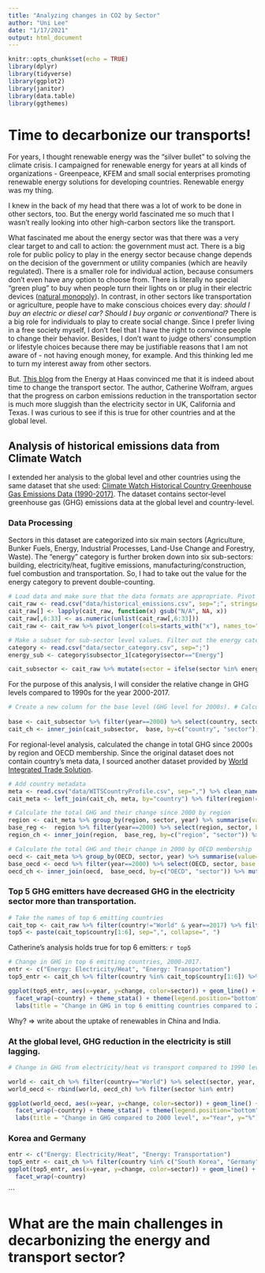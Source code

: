 ```yaml
---
title: "Analyzing changes in CO2 by Sector"
author: "Uni Lee"
date: "1/17/2021"
output: html_document
---
```


```r
knitr::opts_chunk$set(echo = TRUE)
library(dplyr)
library(tidyverse)
library(ggplot2)
library(janitor)
library(data.table)
library(ggthemes)

```

# Time to decarbonize our transports!

For years, I thought renewable energy was the "silver bullet" to solving the climate crisis. I campaigned for renewable energy for years at all kinds of organizations - Greenpeace, KFEM and small social enterprises promoting renewable energy solutions for developing countries. Renewable energy was my thing. 

I knew in the back of my head that there was a lot of work to be done in other sectors, too. But the energy world fascinated me so much that I wasn't really looking into other high-carbon sectors like the transport.

What fascinated me about the energy sector was that there was a very clear target to and call to action: the government must act. There is a big role for public policy to play in the energy sector because change depends on the decision of the government or utility companies (which are heavily regulated). There is a smaller role for individual action, because consumers don't even have any option to choose from. There is literally no special "green plug" to buy when people turn their lights on or plug in their electric devices ([natural monopoly](https://cs.stanford.edu/people/eroberts/cs201/projects/corporate-monopolies/benefits_natural.html#)). In contrast, in other sectors like transportation or agriculture, people have to make conscious choices every day: _should I buy an electric or diesel car? Should I buy organic or conventional?_ There is a big role for individuals to play to create social change. Since I prefer living in a free society myself, I don't feel that I have the right to convince people to change their behavior. Besides, I don't want to judge others' consumption or lifestyle choices because there may be justifiable reasons that I am not aware of - not having enough money, for example. And this thinking led me to turn my interest away from other sectors.  

But. [This blog](https://energyathaas.wordpress.com/2021/01/11/a-tale-of-two-sectors/) from the Energy at Haas convinced me that it is indeed about time to change the transport sector. The author, Catherine Wolfram, argues that the progress on carbon emissions reduction in the transportation sector is much more sluggish than the electricity sector in UK, California and Texas. I was curious to see if this is true for other countries and at the global level. 

## Analysis of historical emissions data from Climate Watch 

I extended her analysis to the global level and other countries using the same dataset that she used: [Climate Watch Historical Country Greenhouse Gas Emissions Data (1990-2017)](https://www.climatewatchdata.org/data-explorer/historical-emissions?historical-emissions-data-sources=cait&historical-emissions-gases=all-ghg&historical-emissions-regions=All%20Selected&historical-emissions-sectors=total-including-lucf&page=1). The dataset contains sector‐level greenhouse gas (GHG) emissions data at the global level and country-level. 


### Data Processing

Sectors in this dataset are categorized into six main sectors (Agriculture, Bunker Fuels, Energy, Industrial Processes, Land-Use Change and Forestry, Waste). The "energy" category is further broken down into six sub-sectors: building, electricity/heat, fugitive emissions, manufacturing/construction, fuel combustion and transportation. So, I had to take out the value for the energy category to prevent double-counting. 

```r
# Load data and make sure that the data formats are appropriate. Pivot the dataset longer to create "year" column. 
cait_raw <- read.csv("data/historical_emissions.csv", sep=";", stringsAsFactors=FALSE) %>% clean_names()
cait_raw[] <- lapply(cait_raw, function(x) gsub("N/A", NA, x))
cait_raw[,6:33] <- as.numeric(unlist(cait_raw[,6:33]))
cait_raw <- cait_raw %>% pivot_longer(cols=starts_with("x"), names_to="year", values_to="value", names_prefix="x") %>% mutate(year=as.numeric(year))

# Make a subset for sub-sector level values. Filter out the energy category and total values, since the level of granularity is higher. Mark energy sub-sectors with a prefix "Energy". 
category <- read.csv("data/sector_category.csv", sep=";") 
energy_sub <- category$subsector_1[category$sector=="Energy"]

cait_subsector <- cait_raw %>% mutate(sector = ifelse(sector %in% energy_sub, paste("Energy:", sector, sep=" "), sector)) %>% filter(!str_detect(sector, "^Total")) %>% filter(sector != "Energy") %>% na.omit()

```

For the purpose of this analysis, I will consider the relative change in GHG levels compared to 1990s for the year 2000-2017.

```r
# Create a new column for the base level (GHG level for 2000s). # Calculate the relative change in GHG compared to the base value. 
 
base <- cait_subsector %>% filter(year==2000) %>% select(country, sector, base = value) %>% na.omit()
cait_ch <- inner_join(cait_subsector,  base, by=c("country", "sector")) %>% mutate(change = round((value-base)/base*100,2)) %>% filter(year>= 2000)
```

For regional-level analysis, calculated the change in total GHG since 2000s by region and OECD membership. Since the original dataset does not contain country's meta data, I sourced another dataset provided by [World Integrated Trade Solution](https://wits.worldbank.org/CountryProfile/Metadata/en/Country/All).

```r
# Add country metadata
meta <- read.csv("data/WITSCountryProfile.csv", sep=",") %>% clean_names() %>% mutate(OECD = ifelse(other_groups=="OECD", T, F)) %>% select(country=country_name, region, OECD) 
cait_meta <- left_join(cait_ch, meta, by="country") %>% filter(region!=is.na(region)) %>% filter(region!="") %>% select(-base, -change)

# Calculate the total GHG and their change since 2000 by region
region <- cait_meta %>% group_by(region, sector, year) %>% summarise(value=sum(value, rm.na=T)) 
base_reg <-  region %>% filter(year==2000) %>% select(region, sector, base = value) 
region_ch <- inner_join(region,  base_reg, by=c("region", "sector")) %>% mutate(change = round((value-base)/base*100,2)) %>% filter(year>= 2000)

# Calculate the total GHG and their change in 2000 by OECD membership
oecd <- cait_meta %>% group_by(OECD, sector, year) %>% summarise(value=sum(value, rm.na=T)) 
base_oecd <- oecd %>% filter(year==2000) %>% select(OECD, sector, base = value) 
oecd_ch <- inner_join(oecd,  base_oecd, by=c("OECD", "sector")) %>% mutate(change = round((value-base)/base*100,2)) %>% filter(year>= 2000) %>% mutate(country=ifelse(OECD==TRUE, "OECD", "non-OECD")) %>% ungroup() %>% select(-OECD)

```

### Top 5 GHG emitters have decreased GHG in the electricity sector more than transportation.

```r
# Take the names of top 6 emitting countries
cait_top <- cait_raw %>% filter(country!="World" & year==2017) %>% filter(sector=="Total including LUCF") %>% arrange(desc(value)) 
top5 <- paste(cait_top$country[1:6], sep=",", collapse=", ")

```

Catherine's analysis holds true for top 6 emitters: `r top5`

```r
# Change in GHG in top 6 emitting countries, 2000-2017.
entr <- c("Energy: Electricity/Heat", "Energy: Transportation")
top5_entr <- cait_ch %>% filter(country %in% cait_top$country[1:6]) %>% filter(sector %in% entr) %>% mutate(country=factor(country, levels=unique(country))) # This is for creating order in the visualization.

ggplot(top5_entr, aes(x=year, y=change, color=sector)) + geom_line() +
  facet_wrap(~country) + theme_stata() + theme(legend.position="bottom", legend.title=element_blank()) +
  labs(title = "Change in GHG in top 6 emitting countries compared to 2000 level", x="Year", y="%") + scale_color_manual(values = c("#20639B", "#ED553B"))

```

Why? => write about the uptake of renewables in China and India. 

### At the global level, GHG reduction in the electricity is still lagging.  

```r
# Change in GHG from electricity/heat vs transport compared to 1990 level (1990-2017) - Global vs. OECD vs. non_OECD

world <- cait_ch %>% filter(country=="World") %>% select(sector, year, value, base, change, country)
world_oecd <- rbind(world, oecd_ch) %>% filter(sector %in% entr)

ggplot(world_oecd, aes(x=year, y=change, color=sector)) + geom_line() +
  facet_wrap(~country) + theme_stata() + theme(legend.position="bottom", legend.title=element_blank()) +
  labs(title = "Change in GHG compared to 2000 level", x="Year", y="%") + scale_color_manual(values = c("#20639B", "#ED553B"))


```

### Korea and Germany

```r
entr <- c("Energy: Electricity/Heat", "Energy: Transportation")
top5_entr <- cait_ch %>% filter(country %in% c("South Korea", "Germany")) %>% filter(sector %in% entr)
ggplot(top5_entr, aes(x=year, y=change, color=sector)) + geom_line() +
  facet_wrap(~country)
```
```



# What are the main challenges in decarbonizing the energy and transport sector? 



